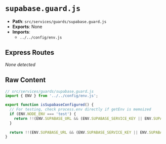 # `supabase.guard.js`

- **Path**: `src/services/guards/supabase.guard.js`
- **Exports**: None
- **Imports**:
  - `../../config/env.js`

## Express Routes
_None detected_

## Raw Content

```js
// src/services/guards/supabase.guard.js
import { ENV } from '../../config/env.js';

export function isSupabaseConfigured() {
  // For testing, check process.env directly if getEnv is memoized
  if (ENV.NODE_ENV === 'test') {
    return !!(ENV.SUPABASE_URL && (ENV.SUPABASE_SERVICE_KEY || ENV.SUPABASE_SERVICE_ROLE_KEY || ENV.SUPABASE_SERVICE_ROLE || ENV.SERVICE_ROLE_KEY));
  }
  
  return !!(ENV.SUPABASE_URL && (ENV.SUPABASE_SERVICE_KEY || ENV.SUPABASE_SERVICE_ROLE_KEY || ENV.SUPABASE_SERVICE_ROLE || ENV.SERVICE_ROLE_KEY));
}

```
